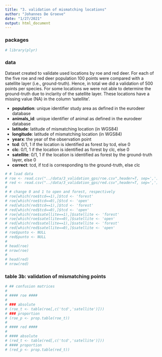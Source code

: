 ```yaml
---
title: "3. validation of mismatching locations"
author: "Johannes De Groeve"
date: "1/27/2021"
output: html_document
---
```


### packages 

```r
# library(plyr)
```

### data

Dataset created to validate used locations by roe and red deer. For each of the five roe and red deer population 100 points were compared with a satellite layer (i.e., ground-truth). Hence, in total we did a validation of 500 points per species. For some locations we were not able to determine the ground-truth due to inclarity of the satellite layer. These locations have a missing value (NA) in the column 'satellite'.

* **population**: unique identifier study area as defined in the eurodeer database 
* **animals_id**: unique identifier of animal as defined in the eurodeer database 
* **latitude**: latitude of mismatching location (in WGS84) 
* **longitude**: latitude of mismatching location (in WGS84) 
* **yearx**: the year of the observation point 
* **tcd**: 0/1, 1 if the location is identified as forest by tcd, else 0
* **clc**: 0/1, 1 if the location is identified as forest by clc, else 0
* **satellite**: 0/1, 1 if the location is identified as forest by the ground-truth layer, else 0
* **correct**: tcd, if tcd is corresponding to the ground-truth, else clc

```r
# # load data 
# roe <- read.csv("../data/3_validation_gps/roe.csv",header=T, sep=',') 
# red <- read.csv("../data/3_validation_gps/red.csv",header=T, sep=',')
# 
# # change 0 and 1 to open and forest, respectively  
# roe[which(roe$tcd==1),]$tcd <- 'forest'
# roe[which(roe$tcd==0),]$tcd <- 'open'
# red[which(red$tcd==1),]$tcd <- 'forest'
# red[which(red$tcd==0),]$tcd <- 'open'
# roe[which(roe$satellite==1),]$satellite <- 'forest'
# roe[which(roe$satellite==0),]$satellite <- 'open'
# red[which(red$satellite==1),]$satellite <- 'forest'
# red[which(red$satellite==0),]$satellite <- 'open'
# roe$punto <- NULL
# red$punto <- NULL
# 
# head(roe)
# nrow(roe)
# 
# head(red)
# nrow(red)
```

### table 3b: validation of mismatching points 

```r
# ## confusion matrices 
# 
# #### roe ####
# 
# ### absolute 
# (roe_t <- table(roe[,c('tcd','satellite')]))
# ### proportion
# (roe_p <- prop.table(roe_t))
# 
# #### red ####
# 
# #### absolute 
# (red_t <- table(red[,c('tcd','satellite')]))
# #### proportion 
# (red_p <- prop.table(red_t))
```


